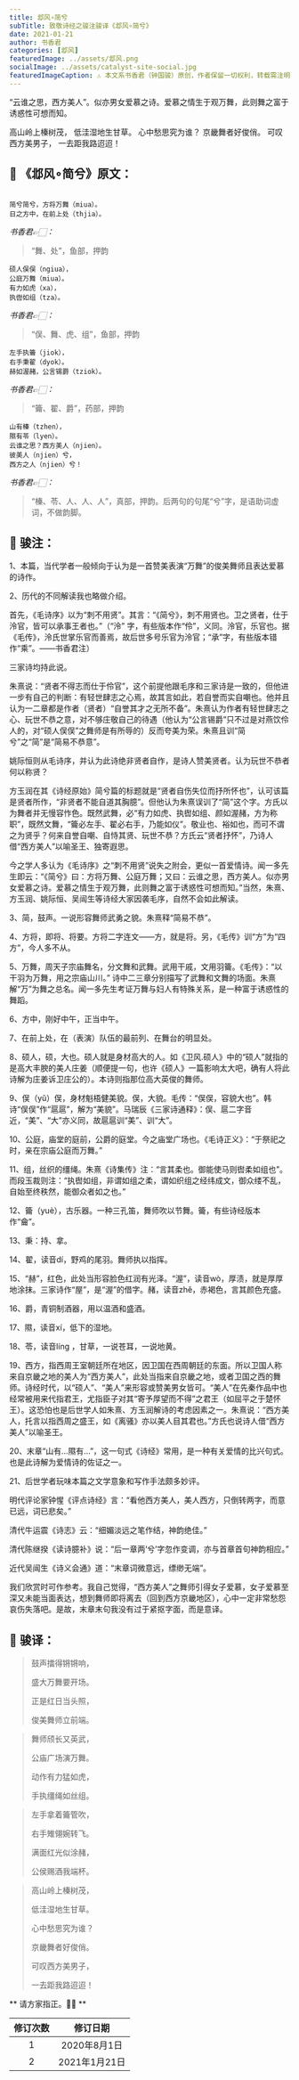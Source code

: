 ```yaml
---
title: 邶风∘简兮
subTitle: 致敬诗经之骏注骏译《邶风∘简兮》 
date: 2021-01-21 
author: 书香君
categories: [邶风]
featuredImage: ../assets/邶风.png
socialImage: ../assets/catalyst-site-social.jpg
featuredImageCaption: ⚠️️ 本文系书香君（钟国骏）原创，作者保留一切权利，转载需注明出处。
---
```


“云谁之思，西方美人”。似亦男女爱慕之诗。爱慕之情生于观万舞，此则舞之富于诱惑性可想而知。

高山岭上榛树茂，
低洼湿地生甘草。
心中愁思究为谁？
京畿舞者好俊俏。
可叹西方美男子，
一去距我路迢迢！

## 🌼 《邶风∘简兮》原文：
```

简兮简兮，方将万舞（miua）。
日之方中，在前上处（thjia）。

```
*书香君👉🏻：* 

> “舞、处”，鱼部，押韵

```
硕人俣俣（ngiua），
公庭万舞（miua）。
有力如虎（xa），
执辔如组（tza）。

```
*书香君👉🏻：* 

> “俣、舞、虎、组”，鱼部，押韵

```
左手执籥（jiok），
右手秉翟（dyok）。
赫如渥赭，公言锡爵（tziok）。

```
*书香君👉🏻：* 

> “籥、翟、爵”，药部，押韵

```
山有榛（tzhen），
隰有苓（lyen）。
云谁之思？西方美人（njien）。
彼美人（njien）兮，
西方之人（njien）兮！

```
*书香君👉🏻：* 

> “榛、苓、人、人、人”，真部，押韵。后两句的句尾“兮”字，是语助词虚词，不做韵脚。

## 🍁️ 骏注：

1、本篇，当代学者一般倾向于认为是一首赞美表演“万舞”的俊美舞师且表达爱慕的诗作。

2、历代的不同解读我也略做介绍。

首先，《毛诗序》以为“刺不用贤”。其言：“《简兮》，刺不用贤也。卫之贤者，仕于泠官，皆可以承事王者也。”（“泠” 字，有些版本作“伶”，义同。泠官，乐官也。据《毛传》，泠氏世掌乐官而善焉，故后世多号乐官为泠官；“承”字，有些版本错作“乘”。——书香君注）

三家诗均持此说。

朱熹说：“贤者不得志而仕于伶官”，这个前提他跟毛序和三家诗是一致的，但他进一步有自己的判断：有轻世肆志之心焉，故其言如此，若自誉而实自嘲也。他并且认为一二章都是作者（贤者）“自誉其才之无所不备”。朱熹认为作者有轻世肆志之心、玩世不恭之意，对不够庄敬自己的待遇（他认为“公言锡爵”只不过是对燕饮伶人的，对“硕人俣俣”之舞师是有所辱的）反而夸美为荣。朱熹且训“简兮”之“简”是“简易不恭意”。

姚际恒则从毛诗序，并认为此诗绝非贤者自作，是诗人赞美贤者。认为玩世不恭者何以称贤？

方玉润在其《诗经原始》简兮篇的标题就是“贤者自伤失位而抒所怀也”，认可该篇是贤者所作，“非贤者不能自道其胸臆”。但他认为朱熹误训了“简”这个字。方氏以为舞者并无慢容怍色。既然武舞，必“有力如虎、执辔如组、颜如渥赭，方为称职”，既然文舞，“籥必左手、翟必右手，乃能如仪”。敬业也、裕如也，而可不谓之为贤乎？何来自誉自嘲、自恃其贤、玩世不恭？方氏云“贤者抒怀”，乃诗人借“西方美人”以喻圣王、独寄遐思。

今之学人多认为《毛诗序》之“刺不用贤”说失之附会，更似一首爱情诗。闻一多先生即云：“《简兮》曰：方将万舞、公庭万舞；又曰：云谁之思，西方美人。似亦男女爱慕之诗。爱慕之情生于观万舞，此则舞之富于诱惑性可想而知。”当然，朱熹、方玉润、姚际恒、吴闿生等诗经大家因袭毛序，自然不会如此解读。

3、简，鼓声。一说形容舞师武勇之貌。朱熹释“简易不恭”。

4、方将，即将、将要。方将二字连文——方，就是将。另，《毛传》训“方”为“四方”，今人多不从。

5、万舞，周天子宗庙舞名，分文舞和武舞。武用干戚，文用羽籥。《毛传》：“以干羽为万舞，用之宗庙山川。”
诗中二三章分别描写了武舞和文舞的场面。朱熹解“万”为舞之总名。闻一多先生考证万舞与妇人有特殊关系，是一种富于诱惑性的舞蹈。

6、方中，刚好中午，正当中午。

7、在前上处，在（表演）队伍的最前列、在舞台的明显处。

8、硕人，硕，大也。硕人就是身材高大的人。如《卫风.硕人》中的“硕人”就指的是高大丰腴的美人庄姜（顺便提一句，也许《硕人》一篇影响太大吧，确有人将此诗解为庄姜诉卫庄公的）。本诗则指那位高大英俊的舞师。

9、俣（yǔ）俣，身材魁梧健美貌。俣，大貌。毛传：“俣俣，容貌大也”。韩诗“俣俣”作“扈扈”，解为“美貌”。马瑞辰《三家诗通释》：俣、扈二字音近，“美”、“大”亦义同，故扈扈训“美”、训“大”。

10、公庭，庙堂的庭前，公爵的庭堂。今之庙堂广场也。《毛诗正义》：“于祭祀之时，亲在宗庙公庭而万舞。”

11、组，丝织的缰绳。朱熹《诗集传》注：“言其柔也。御能使马则辔柔如组也”。而段玉裁则注：“执辔如组，非谓如组之柔，谓如织组之经纬成文，御众缕不乱，自始至终秩然，能御众者如之也。”

12、籥（yuè），古乐器。一种三孔笛，舞师吹以节舞。籥，有些诗经版本作“龠”。

13、秉：持、拿。

14、翟，读音dí，野鸡的尾羽。舞师执以指挥。

15、“赫”，红色，此处当形容脸色红润有光泽。“渥”，读音wò，厚渍，就是厚厚地涂抹。三家诗作“屋”，是“渥”的借字。赭，读音zhě，赤褐色，言其颜色充盛。

16、爵，青铜制酒器，用以温酒和盛酒。

17、隰，读音xí，低下的湿地。

18、苓，读音líng ，甘草，一说苍耳，一说地黄。

19、西方，指西周王室朝廷所在地区，因卫国在西周朝廷的东面。所以卫国人称来自京畿之地的美人为“西方美人”，此处当指来自京畿之地，或者卫国之西的舞师。诗经时代，以“硕人”、“美人”来形容或赞美男女皆可。“美人”在先秦作品中也经常被用来代指君王，尤指臣子对其“寄予厚望而不得”之君王（如屈平之于楚怀王）。这恐怕也是后世学人如朱熹、方玉润解诗的考虑因素之一。朱熹说：“西方美人，托言以指西周之盛王，如《离骚》亦以美人目其君也。”方氏也说诗人借“西方美人”以喻圣王。

20、末章“山有…隰有…”，这一句式《诗经》常用，是一种有关爱情的比兴句式。也是此诗解为爱情诗的佐证之一。

21、后世学者玩味本篇之文学意象和写作手法颇多妙评。

明代评论家钟惺《评点诗经》言：“看他西方美人，美人西方，只倒转两字，而意已远，词已悲矣。”

清代牛运震《诗志》云：“细媚淡远之笔作结，神韵绝佳。”

清代陈继揆《读诗臆补》说：“后一章两‘兮’字忽作变调，亦与首章首句神韵相应。”

近代吴闿生《诗义会通》道：“末章词微意远，缥缈无端”。

我们欣赏时可作参考。我自己觉得，“西方美人”之舞师引得女子爱慕，女子爱慕至深又未能当面表达，想到舞师即将离去（回到西方京畿地区），心中一定非常愁怨哀伤失落吧。是故，末章末句我没有过于紧抠字面，而是意译。

## 🍁️ 骏译：

> 鼓声擂得锵锵响，
> 
> 盛大万舞要开场。
> 
> 正是红日当头照，
> 
> 俊美舞师立前端。

> 舞师颀长又英武，
> 
> 公庙广场演万舞。
> 
> 动作有力猛如虎，
> 
> 手执缰绳如丝组。

> 左手拿着籥管吹，
> 
> 右手雉翎婉转飞。
> 
> 满面红光似涂赭，
> 
> 公侯赐酒我端杯。

> 高山岭上榛树茂，
> 
> 低洼湿地生甘草。
> 
> 心中愁思究为谁？
> 
> 京畿舞者好俊俏。
> 
> 可叹西方美男子，
> 
> 一去距我路迢迢！

** 请方家指正。🙏🏻 **

| 修订次数      | 修订日期 | 
|   :----: |    :----:   | 
| 1    | 2020年8月1日       | 
| 2    | 2021年1月21日       | 
